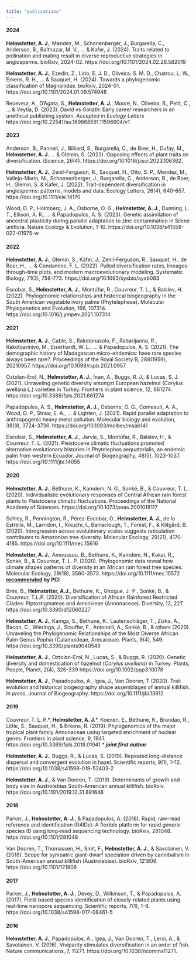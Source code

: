 ```yaml
---
title: "publications"
---
```


#### 2024

__Helmstetter, A. J.__, Mendez, M., Schonenberger, J., Burgarella, C., Anderson, B., Balthazar, M. V., ... & Kafer, J. (2024). Traits related to pollination and mating result in diverse reproductive strategies in angiosperms. bioRxiv, 2024-02. https://doi.org/10.1101/2024.02.26.582019

__Helmstetter, A. J.__, Ezedin, Z., Lirio, E. J. D., Oliveira, S. M. D., Chatrou, L. W., Erkens, R. H., ... & Sauquet, H. (2024). Towards a phylogenomic classification of Magnoliidae. bioRxiv, 2024-01. https://doi.org/10.1101/2024.01.09.574948

Receveur, A., D'Agata, S., __Helmstetter, A. J.__, Moore, N., Oliveira, B., Petit, C., ... & Veytia, D. (2023). David vs Goliath: Early career researchers in an unethical publishing system. *Accepted in Ecology Letters* https://doi.org/10.22541/au.169868591.11596604/v1

#### 2023

Anderson, B., Pannell, J., Billiard, S., Burgarella, C., de Boer, H., Dufay, M., __Helmstetter, A. J.__ ... & Glémin, S. (2023). Opposing effects of plant traits on diversification. iScience, 26(4). https://doi.org/10.1016/j.isci.2023.106362.

__Helmstetter, A. J.__, Zenil-Ferguson, R., Sauquet, H., Otto, S. P., Mendez, M., Vallejo-Marin, M., Schoenenberger, J., Burgarella, C., Anderson, B., de Boer, H., Glemin, S. & Kafer, J. (2022). Trait-dependent diversification in angiosperms: patterns, models and data.  Ecology Letters, 26(4), 640-657. https://doi.org/10.1111/ele.14170

Wood, D. P., Holmberg, J. A., Osborne, O. G., __Helmstetter, A. J.__, Dunning, L. T., Ellison, A. R., ... & Papadopulos, A. S. (2023). Genetic assimilation of ancestral plasticity during parallel adaptation to zinc contamination in Silene uniflora. Nature Ecology & Evolution, 1-10. https://doi.org/10.1038/s41559-022-01975-w

#### 2022

__Helmstetter, A. J.__, Glemin, S., Käfer, J., Zenil-Ferguson, R., Sauquet, H., de Boer, H., ... & Condamine, F. L. (2022). Pulled diversification rates, lineages-through-time plots, and modern macroevolutionary modeling. Systematic Biology, 71(3), 758-773. https://doi.org/10.1093/sysbio/syab083

Escobar, S., __Helmstetter, A. J.__, Montúfar, R., Couvreur, T. L., & Balslev, H. (2022). Phylogenomic relationships and historical biogeography in the South American vegetable ivory palms (Phytelepheae). Molecular Phylogenetics and Evolution, 166, 107314. https://doi.org/10.1016/j.ympev.2021.107314

#### 2021

__Helmstetter, A. J.__, Cable, S., Rakotonasolo, F., Rabarijaona, R., Rakotoarinivo, M., Eiserhardt, W. L., ... & Papadopulos, A. S. (2021). The demographic history of Madagascan micro-endemics: have rare species always been rare?. Proceedings of the Royal Society B, 288(1959), 20210957. https://doi.org/10.1098/rspb.2021.0957

Oztolan-Erol, N., __Helmstetter, A. J.__, İnan, A., Buggs, R. J., & Lucas, S. J. (2021). Unraveling genetic diversity amongst European hazelnut (Corylus avellana L.) varieties in Turkey. Frontiers in plant science, 12, 661274. https://doi.org/10.3389/fpls.2021.661274

Papadopulos, A. S., __Helmstetter, A. J.__, Osborne, O. G., Comeault, A. A., Wood, D. P., Straw, E. A., ... & Lighten, J. (2021). Rapid parallel adaptation to anthropogenic heavy metal pollution. Molecular biology and evolution, 38(9), 3724-3736. https://doi.org/10.1093/molbev/msab141

Escobar, S., __Helmstetter, A. J.__, Jarvie, S., Montúfar, R., Balslev, H., & Couvreur, T. L. (2021). Pleistocene climatic fluctuations promoted alternative evolutionary histories in Phytelephas aequatorialis, an endemic palm from western Ecuador. Journal of Biogeography, 48(5), 1023-1037.  https://doi.org/10.1111/jbi.14055

#### 2020

__Helmstetter, A. J.__, Béthune, K., Kamdem, N. G., Sonké, B., & Couvreur, T. L. (2020). Individualistic evolutionary responses of Central African rain forest plants to Pleistocene climatic fluctuations. Proceedings of the National Academy of Sciences. https://doi.org/10.1073/pnas.2001018117

Schley, R., Pennington, R., Pérez-Escobar, O., __Helmstetter, A. J.__, de la Estrella, M., Larridon, I., Kikuchi, I., Barraclough, T., Forest, F., & Klitgård, B. (2020). Introgression across evolutionary scales suggests reticulation contributes to Amazonian tree diversity. Molecular Ecology, 29(21), 4170-4185. https://doi.org/10.1111/mec.15616

__Helmstetter, A. J.__, Amoussou, B., Bethune, K., Kamdem, N., Kakai, R., Sonke, B., & Couvreur, T. L. P. (2020). Phylogenomic data reveal how climate shapes patterns of diversity in an African rain forest tree species. Molecular Ecology, 29(18), 3560-3573. https://doi.org/10.1111/mec.15572 **[recommended](10.24072/pci.evolbiol.100094) by PCI** 

Brée, B., __Helmstetter, A.J.__, Bethune, K., Ghogue, J.-P., Sonké, B., & Couvreur, T.L.P. (2020). Diversification of African Rainforest Restricted Clades: Piptostigmateae and Annickieae (Annonaceae). Diversity, 12, 227. https://doi.org/10.3390/d12060227 

__Helmstetter, A. J.__, Kamga, S., Bethune, K., Lautenschläger, T., Zizka, A., Bacon, C., Wieringa, J., Stauffer, F., Antonelli, A., Sonké, B., & others (2020). Unraveling the Phylogenomic Relationships of the Most Diverse African Palm Genus *Raphia* (Calamoideae, Arecaceae). Plants, 9(4), 549. https://doi.org/10.3390/plants9040549

__Helmstetter, A. J.__, Oztolan-Erol, N., Lucas, S., & Buggs, R. (2020). Genetic diversity and domestication of hazelnut (*Corylus avellana*) in Turkey. Plants, People, Planet, 2(4), 326-339 https://doi.org/10.1002/ppp3.10078

__Helmstetter, A. J__., Papadopulos, A., Igea, J., Van Dooren, T (2020). Trait evolution and historical biogeography shape assemblages of annual killifish. *In press*, Journal of Biogeography.  https://doi.org/10.1111/jbi.13912

#### 2019

Couvreur, T. L. P.\*, __Helmstetter, A. J.__\*, Koenen, E., Bethune, K., Brandao, R., Little, S., Sauquet, H., & Erkens, R. (2019). Phylogenomics of the major tropical plant family Annonaceae using targeted enrichment of nuclear genes. Frontiers in plant science, 9, 1941. https://doi.org/10.3389/fpls.2018.01941 \* __*joint first author*__

__Helmstetter, A. J.__, Buggs, R., & Lucas, S. (2019). Repeated long-distance dispersal and convergent evolution in hazel. Scientific reports, 9(1), 1–12. https://doi.org/10.1038/s41598-019-52403-2

__Helmstetter, A. J.__, & Van Dooren, T. (2019). Determinants of growth and body size in Austrolebias South-American annual killifish. bioRxiv. https://doi.org/10.1101/2019.12.31.891648

#### 2018

Parker, J., __Helmstetter, A. J.__, & Papadopulos, A. (2018). Rapid, raw-read reference and identification (R4IDs): A flexible platform for rapid generic species ID using long-read sequencing technology. bioRxiv, 281048. https://doi.org/10.1101/281048

Van Dooren, T., Thomassen, H., Smit, F., __Helmstetter, A. J.__, & Savolainen, V. (2018). Scope for sympatric giant-dwarf speciation driven by cannibalism in South-American annual killifish (Austrolebias). bioRxiv, 121806. https://doi.org/10.1101/121806

#### 2017

Parker, J., __Helmstetter, A. J.__, Devey, D., Wilkinson, T., & Papadopulos, A. (2017). Field-based species identification of closely-related plants using real-time nanopore sequencing. Scientific reports, 7(1), 1–8. https://doi.org/10.1038/s41598-017-08461-5

#### 2016

__Helmstetter, A. J.__, Papadopulos, A., Igea, J., Van Dooren, T., Leroi, A., & Savolainen, V. (2016). Viviparity stimulates diversification in an order of fish. Nature communications, 7, 11271. https://doi.org/10.1038/ncomms11271.
